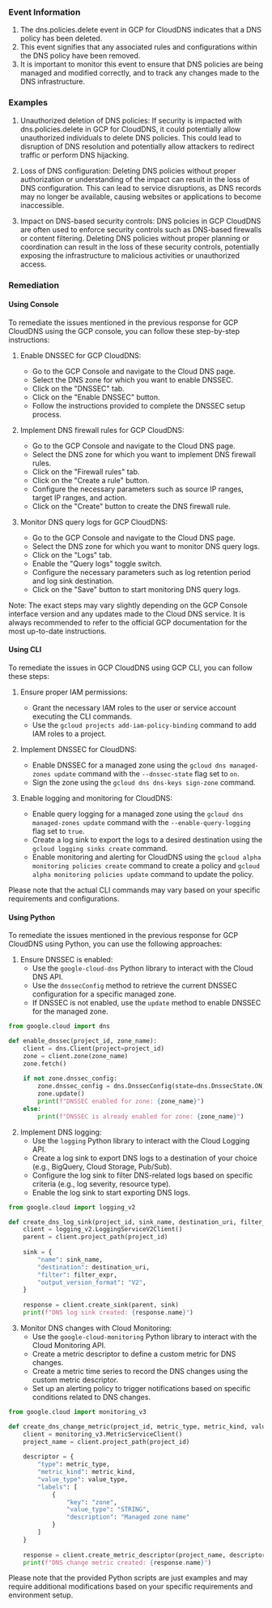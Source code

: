 
### Event Information

1. The dns.policies.delete event in GCP for CloudDNS indicates that a DNS policy has been deleted.
2. This event signifies that any associated rules and configurations within the DNS policy have been removed.
3. It is important to monitor this event to ensure that DNS policies are being managed and modified correctly, and to track any changes made to the DNS infrastructure.


### Examples

1. Unauthorized deletion of DNS policies: If security is impacted with dns.policies.delete in GCP for CloudDNS, it could potentially allow unauthorized individuals to delete DNS policies. This could lead to disruption of DNS resolution and potentially allow attackers to redirect traffic or perform DNS hijacking.

2. Loss of DNS configuration: Deleting DNS policies without proper authorization or understanding of the impact can result in the loss of DNS configuration. This can lead to service disruptions, as DNS records may no longer be available, causing websites or applications to become inaccessible.

3. Impact on DNS-based security controls: DNS policies in GCP CloudDNS are often used to enforce security controls such as DNS-based firewalls or content filtering. Deleting DNS policies without proper planning or coordination can result in the loss of these security controls, potentially exposing the infrastructure to malicious activities or unauthorized access.

### Remediation

#### Using Console

To remediate the issues mentioned in the previous response for GCP CloudDNS using the GCP console, you can follow these step-by-step instructions:

1. Enable DNSSEC for GCP CloudDNS:
   - Go to the GCP Console and navigate to the Cloud DNS page.
   - Select the DNS zone for which you want to enable DNSSEC.
   - Click on the "DNSSEC" tab.
   - Click on the "Enable DNSSEC" button.
   - Follow the instructions provided to complete the DNSSEC setup process.

2. Implement DNS firewall rules for GCP CloudDNS:
   - Go to the GCP Console and navigate to the Cloud DNS page.
   - Select the DNS zone for which you want to implement DNS firewall rules.
   - Click on the "Firewall rules" tab.
   - Click on the "Create a rule" button.
   - Configure the necessary parameters such as source IP ranges, target IP ranges, and action.
   - Click on the "Create" button to create the DNS firewall rule.

3. Monitor DNS query logs for GCP CloudDNS:
   - Go to the GCP Console and navigate to the Cloud DNS page.
   - Select the DNS zone for which you want to monitor DNS query logs.
   - Click on the "Logs" tab.
   - Enable the "Query logs" toggle switch.
   - Configure the necessary parameters such as log retention period and log sink destination.
   - Click on the "Save" button to start monitoring DNS query logs.

Note: The exact steps may vary slightly depending on the GCP Console interface version and any updates made to the Cloud DNS service. It is always recommended to refer to the official GCP documentation for the most up-to-date instructions.

#### Using CLI

To remediate the issues in GCP CloudDNS using GCP CLI, you can follow these steps:

1. Ensure proper IAM permissions:
   - Grant the necessary IAM roles to the user or service account executing the CLI commands.
   - Use the `gcloud projects add-iam-policy-binding` command to add IAM roles to a project.

2. Implement DNSSEC for CloudDNS:
   - Enable DNSSEC for a managed zone using the `gcloud dns managed-zones update` command with the `--dnssec-state` flag set to `on`.
   - Sign the zone using the `gcloud dns dns-keys sign-zone` command.

3. Enable logging and monitoring for CloudDNS:
   - Enable query logging for a managed zone using the `gcloud dns managed-zones update` command with the `--enable-query-logging` flag set to `true`.
   - Create a log sink to export the logs to a desired destination using the `gcloud logging sinks create` command.
   - Enable monitoring and alerting for CloudDNS using the `gcloud alpha monitoring policies create` command to create a policy and `gcloud alpha monitoring policies update` command to update the policy.

Please note that the actual CLI commands may vary based on your specific requirements and configurations.

#### Using Python

To remediate the issues mentioned in the previous response for GCP CloudDNS using Python, you can use the following approaches:

1. Ensure DNSSEC is enabled:
   - Use the `google-cloud-dns` Python library to interact with the Cloud DNS API.
   - Use the `dnssecConfig` method to retrieve the current DNSSEC configuration for a specific managed zone.
   - If DNSSEC is not enabled, use the `update` method to enable DNSSEC for the managed zone.

```python
from google.cloud import dns

def enable_dnssec(project_id, zone_name):
    client = dns.Client(project=project_id)
    zone = client.zone(zone_name)
    zone.fetch()
    
    if not zone.dnssec_config:
        zone.dnssec_config = dns.DnssecConfig(state=dns.DnssecState.ON)
        zone.update()
        print(f"DNSSEC enabled for zone: {zone_name}")
    else:
        print(f"DNSSEC is already enabled for zone: {zone_name}")
```

2. Implement DNS logging:
   - Use the `logging` Python library to interact with the Cloud Logging API.
   - Create a log sink to export DNS logs to a destination of your choice (e.g., BigQuery, Cloud Storage, Pub/Sub).
   - Configure the log sink to filter DNS-related logs based on specific criteria (e.g., log severity, resource type).
   - Enable the log sink to start exporting DNS logs.

```python
from google.cloud import logging_v2

def create_dns_log_sink(project_id, sink_name, destination_uri, filter_expr):
    client = logging_v2.LoggingServiceV2Client()
    parent = client.project_path(project_id)
    
    sink = {
        "name": sink_name,
        "destination": destination_uri,
        "filter": filter_expr,
        "output_version_format": "V2",
    }
    
    response = client.create_sink(parent, sink)
    print(f"DNS log sink created: {response.name}")
```

3. Monitor DNS changes with Cloud Monitoring:
   - Use the `google-cloud-monitoring` Python library to interact with the Cloud Monitoring API.
   - Create a metric descriptor to define a custom metric for DNS changes.
   - Create a metric time series to record the DNS changes using the custom metric descriptor.
   - Set up an alerting policy to trigger notifications based on specific conditions related to DNS changes.

```python
from google.cloud import monitoring_v3

def create_dns_change_metric(project_id, metric_type, metric_kind, value_type):
    client = monitoring_v3.MetricServiceClient()
    project_name = client.project_path(project_id)
    
    descriptor = {
        "type": metric_type,
        "metric_kind": metric_kind,
        "value_type": value_type,
        "labels": [
            {
                "key": "zone",
                "value_type": "STRING",
                "description": "Managed zone name"
            }
        ]
    }
    
    response = client.create_metric_descriptor(project_name, descriptor)
    print(f"DNS change metric created: {response.name}")
```

Please note that the provided Python scripts are just examples and may require additional modifications based on your specific requirements and environment setup.

